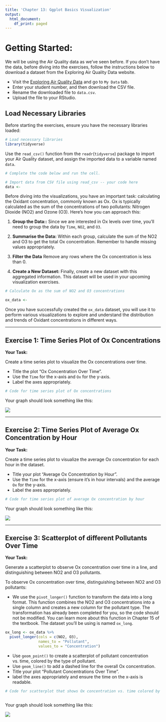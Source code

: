 ```yaml
---
title: 'Chapter 13: Ggplot Basics Visualization'
output:
  html_document:
    df_print: paged
---
```


# Getting Started:

We will be using the Air Quality data as we've seen before. If you don't have the data, before diving into the exercises, follow the instructions below to download a dataset from the Exploring Air Quality Data website.

-   Visit the [Exploring Air Quality Data](https://uoft-chem.shinyapps.io/Air_Quality_App/) and go to `My Data` tab.
-   Enter your student number, and then download the CSV file.
-   Rename the downloaded file to `data.csv`.
-   Upload the file to your RStudio.

## Load Necessary Libraries

Before starting the exercises, ensure you have the necessary libraries loaded:

```r
# Load necessary libraries
library(tidyverse)
```

Use the `read_csv()` function from the `readr`(`tidyverse`) package to import your Air Quality dataset, and assign the imported data to a variable named `data`.

```r
# Complete the code below and run the cell.

# Import data from CSV file using read_csv -- your code here
data <- 
```

Before diving into the visualizations, you have an important task: calculating the Oxidant concentration, commonly known as Ox. Ox is typically calculated as the sum of the concentrations of two pollutants: Nitrogen Dioxide (NO2) and Ozone (O3). Here’s how you can approach this:

1.  **Group the Data::** Since we are interested in Ox levels over time, you’ll need to group the data by `Time`, `NO2`, and `O3`.

2.  **Summarise the Data:** Within each group, calculate the sum of the NO2 and O3 to get the total Ox concentration. Remember to handle missing values appropriately.

3.  **Filter the Data** Remove any rows where the Ox concentration is less than 0.

4.  **Create a New Dataset:** Finally, create a new dataset with this aggregated information. This dataset will be used in your upcoming visualization exercises.

```r
# Calculate Ox as the sum of NO2 and O3 concentrations

ox_data <- 
```

Once you have successfully created the `ox_data` dataset, you will use it to perform various visualizations to explore and understand the distribution and trends of Oxidant concentrations in different ways.

------------------------------------------------------------------------

## Exercise 1: Time Series Plot of Ox Concentrations

**Your Task:**

Create a time series plot to visualize the Ox concentrations over time.

-   Title the plot "Ox Concentration Over Time".
-   Use the `Time` for the x-axis and `Ox` for the y-axis.
-   Label the axes appropriately.

```r
# Code for time series plot of Ox concentrations


```

Your graph should look something like this:

![](ox_conc_graph.png)

------------------------------------------------------------------------

## Exercise 2: Time Series Plot of Average Ox Concentration by Hour

**Your Task:**

Create a time series plot to visualize the average Ox concentration for each hour in the dataset.

-   Title your plot "Average Ox Concentration by Hour".
-   Use the `Time` for the x-axis (ensure it's in hour intervals) and the average `Ox` for the y-axis.
-   Label the axes appropriately.

```r
# Code for time series plot of average Ox concentration by hour

```

Your graph should look something like this:

![](ox_conc_time_graph.png)

------------------------------------------------------------------------

## Exercise 3: Scatterplot of different Pollutants Over Time

**Your Task:**

Generate a scatterplot to observe Ox concentration over time in a line, and distinguishing between NO2 and O3 pollutants.

To observe Ox concentration over time, distinguishing between NO2 and O3 pollutants:

- We use the `pivot_longer()` function to transform the data into a long format. This function combines the NO2 and O3 concentrations into a single column and creates a new column for the pollutant type. The transformation has already been completed for you, so the code should not be modified. You can learn more about this function in Chapter 15 of the textbook. The dataset you’ll be using is named `ox_long`.

```r
ox_long <- ox_data %>%
  pivot_longer(cols = c(NO2, O3),
               names_to = "Pollutant",
               values_to = "Concentration")
```

-   Use `geom_point()` to create a scatterplot of pollutant concentration vs. time, colored by the type of pollutant.
-   Use `geom_line()` to add a dashed line for the overall Ox concentration.
-   Title your plot "Pollutant Concentrations Over Time".
-   label the axes appropriately and ensure the time on the x-axis is readable.

```r
# Code for scatterplot that shows Ox concentration vs. time colored by pollutant



```

Your graph should look something like this:

![](ox_conc_color.png)
